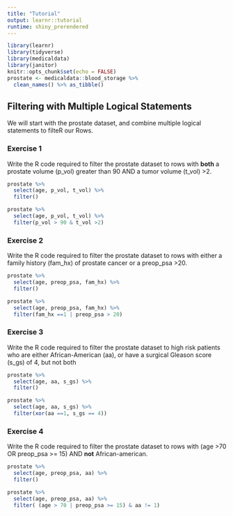 ```yaml
---
title: "Tutorial"
output: learnr::tutorial
runtime: shiny_prerendered
---
```


```r
library(learnr)
library(tidyverse)
library(medicaldata)
library(janitor)
knitr::opts_chunk$set(echo = FALSE)
prostate <- medicaldata::blood_storage %>% 
  clean_names() %>% as_tibble()
```


## Filtering with Multiple Logical Statements

We will start with the prostate dataset, and combine multiple logical statements to filteR our Rows.


### Exercise 1

Write the R code required to filter the prostate dataset to rows with **both** a prostate volume (p_vol) greater than 90 AND a tumor volume (t_vol) >2.

```r
prostate %>% 
  select(age, p_vol, t_vol) %>% 
  filter()
```

```r
prostate %>% 
  select(age, p_vol, t_vol) %>% 
  filter(p_vol > 90 & t_vol >2)
```

### Exercise 2

Write the R code required to filter the prostate dataset to rows with either a family history (fam_hx) of prostate cancer or a preop_psa >20.

```r
prostate %>% 
  select(age, preop_psa, fam_hx) %>% 
  filter()
```

```r
prostate %>% 
  select(age, preop_psa, fam_hx) %>% 
  filter(fam_hx ==1 | preop_psa > 20)

```

### Exercise 3

Write the R code required to filter the prostate dataset to high risk patients who are either African-American (aa), or have a surgical Gleason score (s_gs) of 4, but not both


```r
prostate %>% 
  select(age, aa, s_gs) %>% 
  filter()
```

```r
prostate %>% 
  select(age, aa, s_gs) %>% 
  filter(xor(aa ==1, s_gs == 4))
```

### Exercise 4

Write the R code required to filter the prostate dataset to rows with (age >70 OR preop_psa >= 15) AND
**not** African-american.

```r
prostate %>% 
  select(age, preop_psa, aa) %>% 
  filter()
```

```r
prostate %>% 
  select(age, preop_psa, aa) %>% 
  filter( (age > 70 | preop_psa >= 15) & aa != 1)
```

